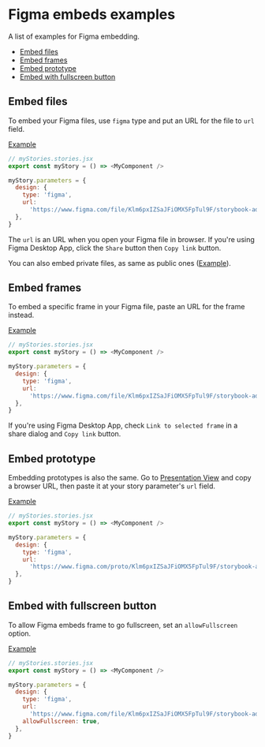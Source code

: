 
# Figma embeds examples

<Subtitle>A list of examples for Figma embedding.</Subtitle>

- [Embed files](#embed-files)
- [Embed frames](#embed-frames)
- [Embed prototype](#embed-prototype)
- [Embed with fullscreen button](#embed-with-fullscreen-button)

## Embed files

To embed your Figma files, use `figma` type and put an URL for the file to `url` field.

[Example](/?path=/story/docs-figma-examples--embed-file)

```js
// myStories.stories.jsx
export const myStory = () => <MyComponent />

myStory.parameters = {
  design: {
    type: 'figma',
    url:
      'https://www.figma.com/file/Klm6pxIZSaJFiOMX5FpTul9F/storybook-addon-designs-sample',
  },
}
```

The `url` is an URL when you open your Figma file in browser.
If you're using Figma Desktop App, click the `Share` button then `Copy link` button.

You can also embed private files, as same as public ones ([Example](/?path=/story/docs-figma-examples--embed-private-file)).

## Embed frames

To embed a specific frame in your Figma file, paste an URL for the frame instead.

[Example](/?path=/story/docs-figma-examples--embed-frame)

```js
// myStories.stories.jsx
export const myStory = () => <MyComponent />

myStory.parameters = {
  design: {
    type: 'figma',
    url:
      'https://www.figma.com/file/Klm6pxIZSaJFiOMX5FpTul9F/storybook-addon-designs-sample?node-id=2%3A5',
  },
}
```

If you're using Figma Desktop App, check `Link to selected frame` in a share dialog and `Copy link` button.

## Embed prototype

Embedding prototypes is also the same.
Go to [Presentation View](https://help.figma.com/hc/en-us/articles/360040318013-Set-prototype-Presentation-View-options)
and copy a browser URL, then paste it at your story parameter's `url` field.

[Example](/?path=/story/docs-figma-examples--embed-prototype)

```js
// myStories.stories.jsx
export const myStory = () => <MyComponent />

myStory.parameters = {
  design: {
    type: 'figma',
    url:
      'https://www.figma.com/proto/Klm6pxIZSaJFiOMX5FpTul9F/storybook-addon-designs-sample',
  },
}
```

## Embed with fullscreen button

To allow Figma embeds frame to go fullscreen, set an `allowFullscreen` option.

[Example](/?path=/story/docs-figma-examples--allow-fullscreen)

```js
// myStories.stories.jsx
export const myStory = () => <MyComponent />

myStory.parameters = {
  design: {
    type: 'figma',
    url:
      'https://www.figma.com/file/Klm6pxIZSaJFiOMX5FpTul9F/storybook-addon-designs-sample',
    allowFullscreen: true,
  },
}
```
